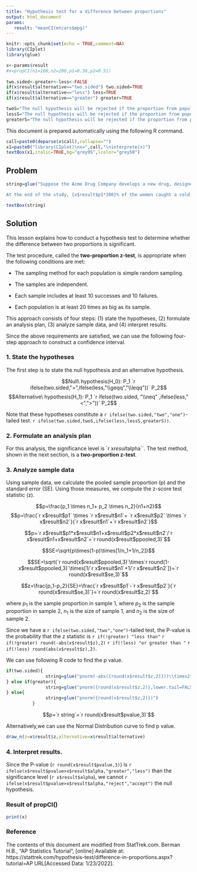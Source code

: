 ```yaml
---
title: "Hypothesis test for a difference between proportions"
output: html_document
params:
   result: "meanCI(mtcars$mpg)"
---
```


```r
knitr::opts_chunk$set(echo = TRUE,comment=NA)
library(CIplot)
library(glue)
```

```r
x<-params$result
#x=propCI(n1=100,n2=200,p1=0.38,p2=0.51)
  
two.sided<-greater<-less<-FALSE
if(x$result$alternative=="two.sided") two.sided=TRUE
if(x$result$alternative=="less") less=TRUE
if(x$result$alternative=="greater") greater=TRUE

twoS="The null hypothesis will be rejected if the proportion from population 1 is too big or if it is too small."
lessS="The null hypothesis will be rejected if the proportion from population 1 is too small."
greaterS="The null hypothesis will be rejected if the proportion from population 1 is too big."
```

This document is prepared automatically using the following R command.

```r
call=paste0(deparse(x$call),collapse="")
x1=paste0("library(CIplot)\nx=",call,"\ninterprete(x)")
textBox(x1,italic=TRUE,bg="grey95",lcolor="grey50")
```

## Problem


```r

string=glue("Suppose the Acme Drug Company develops a new drug, designed to prevent colds. The company states that the drug is equally effective for men and women. To test this claim, they choose a a simple random sample of {x$result$n1} women and {x$result$n2} men from a population of {(x$result$n1+x$result$n2)*50} volunteers.

At the end of the study, {x$result$p1*100}% of the women caught a cold; and {x$result$p2*100}% of the men caught a cold. Based on these findings, can we reject the company's claim that the drug is {ifelse(two.sided,'equally',ifelse(less,'more','less'))} effective for men and women? Use a {x$result$alpha} level of significance.")

textBox(string)
```



## Solution

This lesson explains how to conduct a hypothesis test to determine whether the difference between two proportions is significant.

The test procedure, called the **two-proportion z-test**, is appropriate when the following conditions are met:

- The sampling method for each population is simple random sampling.

- The samples are independent.

- Each sample includes at least 10 successes and 10 failures.

- Each population is at least 20 times as big as its sample.

This approach consists of four steps: (1) state the hypotheses, (2) formulate an analysis plan, (3) analyze sample data, and (4) interpret results.


Since the above requirements are satisfied, we can use the following four-step approach to construct a confidence interval.


### 1. State the hypotheses 

The first step is to state the null hypothesis and an alternative hypothesis.

$$Null\ hypothesis(H_0): P_1 `r ifelse(two.sided,"=",ifelse(less,"\\geqq","\\leqq"))` P_2$$
$$Alternative\ hypothesis(H_1): P_1 `r ifelse(two.sided, "\\neq" ,ifelse(less,"<",">"))` P_2$$

Note that these hypotheses constitute a `r ifelse(two.sided,"two","one")`-tailed test. `r ifelse(two.sided,twoS,ifelse(less,lessS,greaterS))`.

### 2. Formulate an analysis plan

For this analysis, the significance level is `r x$result$alpha``. The test method, shown in the next section, is a **two-proportion z-test**.


### 3. Analyze sample data

Using sample data, we calculate the pooled sample proportion (p) and the standard error (SE). Using those measures, we compute the z-score test statistic (z).

$$p=\frac{p_1 \times n_1+ p_2 \times n_2}{n1+n2}$$
$$p=\frac{`r x$result$p1` \times `r x$result$n1`+ `r x$result$p2` \times `r x$result$n2`}{`r x$result$n1`+`r x$result$n2`}$$

$$p=`r x$result$p1*x$result$n1+x$result$p2*x$result$n2`/`r x$result$n1+x$result$n2`=`r round(x$result$ppooled,3)`$$

$$SE=\sqrt{p\times(1-p)\times[1/n_1+1/n_2]}$$

$$SE=\sqrt{`r round(x$result$ppooled,3)`\times`r round(1-x$result$ppooled,3)`\times[1/`r x$result$n1`+1/`r x$result$n2`]}=`r round(x$result$se,3)`$$


$$z=\frac{p_1-p_2}{SE}=\frac{`r x$result$p1`-`r x$result$p2`}{`r round(x$result$se,3)`}=`r round(x$result$z,2)`$$

where $p_1$ is the sample proportion in sample 1, where $p_2$ is the sample proportion in sample 2, $n_1$ is the size of sample 1, and $n_2$ is the size of sample 2.

Since we have a `r ifelse(two.sided,"two","one")`-tailed test, the P-value is the probability that the z statistic is `r if(!greater) "less than"` `r if(!greater) round(-abs(x$result$z),2)` `r if(!less) "or greater than "` `r if(!less) round(abs(x$result$z),2)`.

We can use following R code to find the p value.

```r

if(two.sided){
               string=glue("pnorm(-abs({round(x$result$z,2)}))\\times2")
} else if(greater){
               string=glue("pnorm({round(x$result$z,2)},lower.tail=FALSE)")
} else{
               string=glue("pnorm({round(x$result$z,2)})")
          }
```

$$p=`r string`=`r round(x$result$pvalue,3)`$$


Alternatively,we can use the Normal Distribution curve to find p value.

```r
draw_n(z=x$result$z,alternative=x$result$alternative)
```

### 4. Interpret results. 

Since the P-value (`r round(x$result$pvalue,3)`) is `r ifelse(x$result$pvalue>x$result$alpha,"greater","less")` than the significance level (`r x$result$alpha`), we cannot `r ifelse(x$result$pvalue>x$result$alpha,"reject","accept")` the null hypothesis.


### Result of propCI()

```r
print(x)
```

### Reference

The contents of this document are modified from StatTrek.com.
Berman H.B., "AP Statistics Tutorial", [online] Available at:  https://stattrek.com/hypothesis-test/difference-in-proportions.aspx?tutorial=AP URL[Accessed Data: 1/23/2022]. 


